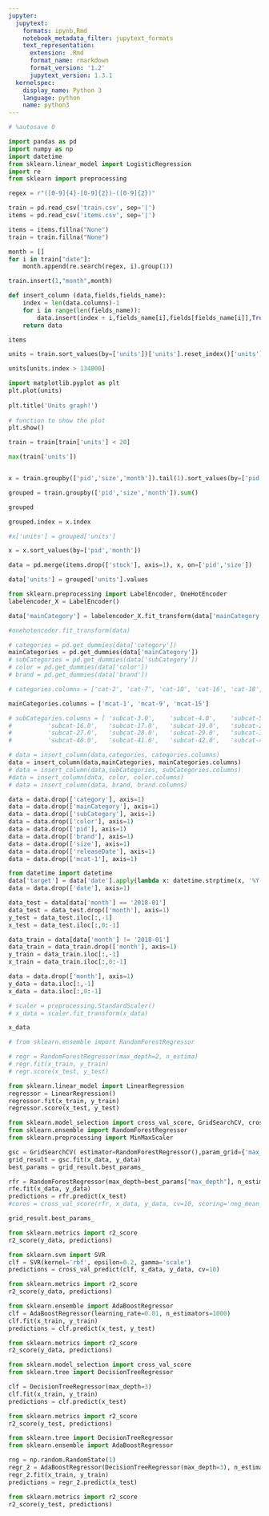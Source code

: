 ```yaml
---
jupyter:
  jupytext:
    formats: ipynb,Rmd
    notebook_metadata_filter: jupytext_formats
    text_representation:
      extension: .Rmd
      format_name: rmarkdown
      format_version: '1.2'
      jupytext_version: 1.3.1
  kernelspec:
    display_name: Python 3
    language: python
    name: python3
---
```


```python
# %autosave 0
```

```python
import pandas as pd
import numpy as np
import datetime
from sklearn.linear_model import LogisticRegression
import re
from sklearn import preprocessing

regex = r"([0-9]{4}-[0-9]{2})-([0-9]{2})"
```

```python
train = pd.read_csv('train.csv', sep='|')
items = pd.read_csv('items.csv', sep='|')

items = items.fillna("None")
train = train.fillna("None")
```

```python
month = []
for i in train["date"]:
    month.append(re.search(regex, i).group(1))
```

```python
train.insert(1,"month",month)
```

```python
def insert_column (data,fields,fields_name):
    index = len(data.columns)-1
    for i in range(len(fields_name)):
        data.insert(index + i,fields_name[i],fields[fields_name[i]],True)
    return data
```

```python
items
```

```python
units = train.sort_values(by=['units'])['units'].reset_index()['units']
```

```python
units[units.index > 134000]
```

```python
import matplotlib.pyplot as plt 
plt.plot(units) 
   
plt.title('Units graph!') 
  
# function to show the plot 
plt.show() 
```

```python
train = train[train['units'] < 20]
```

```python
max(train['units'])
```

```python

```

```python
x = train.groupby(['pid','size','month']).tail(1).sort_values(by=['pid']).drop(['units'], axis=1)
```

```python
grouped = train.groupby(['pid','size','month']).sum()
```

```python
grouped
```

```python
grouped.index = x.index
```

```python
#x['units'] = grouped['units']
```

```python
x = x.sort_values(by=['pid','month'])
```

```python
data = pd.merge(items.drop(['stock'], axis=1), x, on=['pid','size'])
```

```python
data['units'] = grouped['units'].values
```

```python
from sklearn.preprocessing import LabelEncoder, OneHotEncoder
labelencoder_X = LabelEncoder()

data['mainCategory'] = labelencoder_X.fit_transform(data['mainCategory'])
```

```python
#onehotencoder.fit_transform(data)
```

```python
# categories = pd.get_dummies(data['category'])
mainCategories = pd.get_dummies(data['mainCategory'])
# subCategories = pd.get_dummies(data['subCategory'])
# color = pd.get_dummies(data['color'])
# brand = pd.get_dummies(data['brand'])
```

```python
# categories.columns = ['cat-2', 'cat-7', 'cat-10', 'cat-16', 'cat-18', 'cat-24', 'cat-30', 'cat-33', 'cat-36', 'cat-37']

mainCategories.columns = ['mcat-1', 'mcat-9', 'mcat-15']

# subCategories.columns = [ 'subcat-3.0',    'subcat-4.0',    'subcat-5.0',    'subcat-6.0',    'subcat-8.0',   'subcat-11.0',   'subcat-12.0',   'subcat-13.0',   'subcat-14.0',
#          'subcat-16.0',   'subcat-17.0',   'subcat-19.0',   'subcat-20.0',   'subcat-21.0',   'subcat-22.0',   'subcat-23.0',   'subcat-25.0',   'subcat-26.0',
#          'subcat-27.0',   'subcat-28.0',   'subcat-29.0',   'subcat-31.0',   'subcat-32.0',   'subcat-34.0',   'subcat-35.0',   'subcat-38.0',   'subcat-39.0',
#          'subcat-40.0',   'subcat-41.0',   'subcat-42.0',   'subcat-43.0',   'subcat-44.0', 'subcat-None']
```

```python
# data = insert_column(data,categories, categories.columns)
data = insert_column(data,mainCategories, mainCategories.columns)
# data = insert_column(data,subCategories, subCategories.columns)
#data = insert_column(data, color, color.columns)
# data = insert_column(data, brand, brand.columns)
```

```python
data = data.drop(['category'], axis=1)
data = data.drop(['mainCategory'], axis=1)
data = data.drop(['subCategory'], axis=1)
data = data.drop(['color'], axis=1)
data = data.drop(['pid'], axis=1)
data = data.drop(['brand'], axis=1)
data = data.drop(['size'], axis=1)
data = data.drop(['releaseDate'], axis=1)
data = data.drop(['mcat-1'], axis=1)
```

```python
from datetime import datetime
data['target'] = data['date'].apply(lambda x: datetime.strptime(x, '%Y-%m-%d').day)
data = data.drop(['date'], axis=1)
```

```python
data_test = data[data['month'] == '2018-01']
data_test = data_test.drop(['month'], axis=1)
y_test = data_test.iloc[:,-1]
x_test = data_test.iloc[:,0:-1]

data_train = data[data['month'] != '2018-01']
data_train = data_train.drop(['month'], axis=1)
y_train = data_train.iloc[:,-1]
x_train = data_train.iloc[:,0:-1]

data = data.drop(['month'], axis=1)
y_data = data.iloc[:,-1]
x_data = data.iloc[:,0:-1]
```

```python
# scaler = preprocessing.StandardScaler()
# x_data = scaler.fit_transform(x_data)
```

```python
x_data
```

```python
# from sklearn.ensemble import RandomForestRegressor

# regr = RandomForestRegressor(max_depth=2, n_estima)
# regr.fit(x_train, y_train)
# regr.score(x_test, y_test)
```

```python
from sklearn.linear_model import LinearRegression
regressor = LinearRegression()
regressor.fit(x_train, y_train)
regressor.score(x_test, y_test)
```

```python
from sklearn.model_selection import cross_val_score, GridSearchCV, cross_val_predict
from sklearn.ensemble import RandomForestRegressor
from sklearn.preprocessing import MinMaxScaler

gsc = GridSearchCV( estimator=RandomForestRegressor(),param_grid={'max_depth': range(2,7),'n_estimators': (10, 50, 100, 500, 750, 1000),},cv=10, scoring='neg_mean_squared_error', verbose=0, n_jobs=-1)
grid_result = gsc.fit(x_data, y_data)
best_params = grid_result.best_params_
```

```python
rfr = RandomForestRegressor(max_depth=best_params["max_depth"], n_estimators=best_params["n_estimators"],random_state=False, verbose=False)
rfe.fit(x_data, y_data)
predictions = rfr.predict(x_test)
#cores = cross_val_score(rfr, x_data, y_data, cv=10, scoring='neg_mean_absolute_error')
```

```python
grid_result.best_params_
```

```python
from sklearn.metrics import r2_score
r2_score(y_data, predictions)
```

```python
from sklearn.svm import SVR
clf = SVR(kernel='rbf', epsilon=0.2, gamma='scale')
predictions = cross_val_predict(clf, x_data, y_data, cv=10)
```

```python
from sklearn.metrics import r2_score
r2_score(y_data, predictions)
```

```python
from sklearn.ensemble import AdaBoostRegressor
clf = AdaBoostRegressor(learning_rate=0.01, n_estimators=1000)
clf.fit(x_train, y_train)
predictions = clf.predict(x_test, y_test)
```

```python
from sklearn.metrics import r2_score
r2_score(y_data, predictions)
```

```python
from sklearn.model_selection import cross_val_score
from sklearn.tree import DecisionTreeRegressor

clf = DecisionTreeRegressor(max_depth=3)
clf.fit(x_train, y_train)
predictions = clf.predict(x_test)
```

```python
from sklearn.metrics import r2_score
r2_score(y_test, predictions)
```

```python
from sklearn.tree import DecisionTreeRegressor
from sklearn.ensemble import AdaBoostRegressor

rng = np.random.RandomState(1)
regr_2 = AdaBoostRegressor(DecisionTreeRegressor(max_depth=3), n_estimators=1000, random_state=rng)
regr_2.fit(x_train, y_train)
predictions = regr_2.predict(x_test)
```

```python
from sklearn.metrics import r2_score
r2_score(y_test, predictions)
```

```python

```
